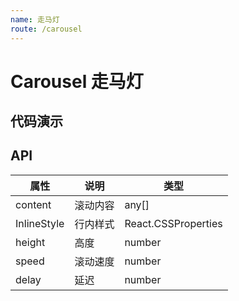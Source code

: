 ```yaml
---
name: 走马灯
route: /carousel
---
```


# Carousel 走马灯


## 代码演示

<Playground>
  <Carousel content={[1,2,3,4,5]} />
</Playground>

## API

| 属性        | 说明     | 类型                |
|-------------|--------|---------------------|
| content     | 滚动内容 | any[]               |
| InlineStyle | 行内样式 | React.CSSProperties |
| height      | 高度     | number              |
| speed       | 滚动速度 | number              |
| delay       | 延迟     | number              |
